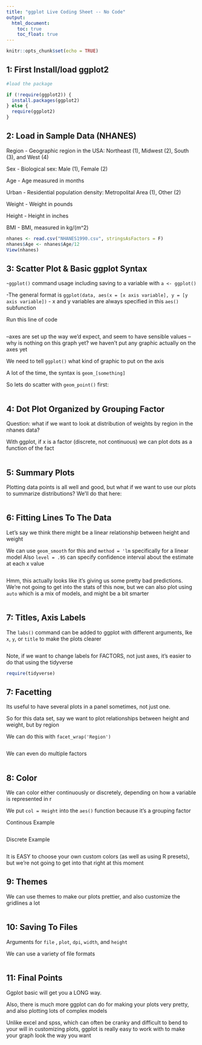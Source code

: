 ```yaml
---
title: "ggplot Live Coding Sheet -- No Code"
output:
  html_document:
    toc: true
    toc_float: true
---
```


```r
knitr::opts_chunk$set(echo = TRUE)
```
## 1: First Install/load ggplot2

```r
#load the package

if (!require(ggplot2)) {
  install.packages(ggplot2)
} else {
  require(ggplot2)
}
```



## 2: Load in Sample Data (NHANES)

Region  -  Geographic region in the USA: Northeast (1), Midwest (2), South (3), and West (4)

Sex     -  Biological sex: Male (1), Female (2)

Age     -  Age measured in months

Urban   -  Residential population density: Metropolital Area (1), Other (2)

Weight  -  Weight in pounds

Height  -  Height in inches

BMI     -  BMI, measured in kg/(m^2)

```r
nhanes <- read.csv("NHANES1990.csv", stringsAsFactors = F)
nhanes$Age <- nhanes$Age/12
View(nhanes)
```

## 3: Scatter Plot & Basic ggplot Syntax

-`ggplot()` command usage including saving to a variable with `a <- ggplot()`

-The general format is `ggplot(data, aes(x = [x axis variable], y = [y axis variable])` 
    - x and y variables are always specified in this `aes()` subfunction

Run this line of code 

```r

```
--axes are set up the way we'd expect, and seem to have sensible values
--why is nothing on this graph yet? we haven't put any graphic actually on the axes yet


We need to tell `ggplot()` what kind of graphic to put on the axis

A lot of the time, the syntax is `geom_[something]`

So lets do scatter with `geom_point()` first: 

```r


```

## 4: Dot Plot Organized by Grouping Factor

Question: what if we want to look at distribution of weights by region in the nhanes data?

With ggplot, if x is a factor (discrete, not continuous) we can plot dots as a function of the fact

```r

```

## 5: Summary Plots

Plotting data points is all well and good, but what if we want to use our plots to summarize distributions? We'll do that here: 

```r
```

## 6: Fitting Lines To The Data

Let's say we think there might be a linear relationship between height and weight

We can use `geom_smooth` for this and `method = 'lm` specifically for a linear model
Also `level = .95` can specify confidence interval about the estimate at each x value

```r

```
Hmm, this actually looks like it's giving us some pretty bad predictions. We're not going to get into the stats of this now, but we can also plot using `auto` which is a mix of models, and might be a bit smarter




```r

```

## 7: Titles, Axis Labels


The `labs()` command can be added to ggplot with different arguments, lke `x`, `y`, or `title` to make the plots clearer

```r
```

Note, if we want to change labels for FACTORS, not just axes, it's easier to do that using the tidyverse 

```r
require(tidyverse)
```

## 7: Facetting

Its useful to have several plots in a panel sometimes, not just one. 

So for this data set, say we want to plot relationships between height and weight, but by region

We can do this with `facet_wrap('Region')`

```r

```

We can even do multiple factors

```r

```

## 8: Color

We can color either continuously or discretely, depending on how a variable is represented in r

We put `col = Height` into the `aes()` function because it's a grouping factor

Continous Example
```r

```

Discrete Example
```r

```

It is EASY to choose your own custom colors (as well as using R presets), but we're not going to get into that right at this moment

## 9: Themes

We can use themes to make our plots prettier, and also customize the gridlines a lot 


```r

```

## 10: Saving To Files

Arguments for `file` , `plot`, `dpi`, `width`, and `height`

We can use a variety of file formats

```r
```



## 11: Final Points

Ggplot basic will get you a LONG way.

Also, there is much more ggplot can do for making your plots very pretty, and also plotting lots of complex models

Unlike excel and spss, which can often be cranky and difficult to bend to your will in customizing plots, ggplot is really easy to work with to make your graph look the way you want 
